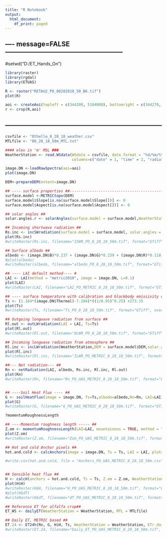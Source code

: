 ```yaml
---
title: "R Notebook"
output:
  html_document:
    df_print: paged
---
```


## ---- message=FALSE------------------------------------------------------
#setwd("D:/ET_Hands_On")

```r
library(raster)
library(rgdal)
library(ETUAS)
```

```r
R <- raster("RETAU2_PO_08282018_50_B6.tif")
plot(R)
```

```r

aoi <- createAoi(topleft = c(344200, 5184000), bottomright = c(344270, 5183880), EPSG = 32611)
r <- crop(R,aoi)

```


## ------------------------------------------------------------------------

```r

csvfile <- "Othello_8_28_18_weather.csv"
MTLfile <- "08_28_18_50m_MTL.txt"

```


```r
#### elev in 'm' MSL ###
WeatherStation <- read.WSdata(WSdata = csvfile, date.format = "%d/%m/%Y", lat= 46.03, long= -119.53, elev=269.443, height= 2.2,
                              columns=c("date" = 1, "time" = 2, "radiation" = 3,"wind" = 4, "RH" = 6, "temp" = 7, "rain" = 8), MTL = MTLfile)

```

``` r
image.DN <-loadRawSpectra(aoi=aoi)
plot(image.DN)
```

```r
DEM<-prepareDEM(extent=image.DN)

## ---- surface properties ##------------------------------------------------------
surface.model <-METRICtopo(DEM)
surface.model$Slope[is.na(surface.model$Slope[])] <- 0
surface.model$Aspect[is.na(surface.model$Aspect[])] <- 0

## solar angles ##
solar.angles.r <- solarAngles(surface.model = surface.model,WeatherStation = WeatherStation, MTL = MTLfile)

## Incoming shortwave radiation ##
Rs.inc <- incSWradiation(surface.model = surface.model, solar.angles = solar.angles.r, WeatherStation = WeatherStation)
plot(Rs.inc)
#writeRaster(Rs.inc, filename="ISWR_PO_8_28_18_50m.tif", format="GTiff", overwrite=TRUE)

## Surface albedo ##
albedo <- (image.DN$B)*0.237 + (image.DN$G)*0.239 + (image.DN$R)*0.118 + (image.DN$NIR)*0.098 + (image.DN$RE)*0.306
#plot(albedo)
#writeRaster(albedo, filename="albedo_PO_8_28_18_50m.tif", format="GTiff", overwrite=TRUE)
```


```r
## ---- LAI default method---- #
LAI <- LAI(method = "metric2010", image = image.DN, L=0.1)
plot(LAI)
#writeRaster(LAI, filename="LAI_PO_METRIC_8_28_18_50m.tif", format="GTiff", overwrite=TRUE)
```

```r
## ---- surface temperature with calibration and blackbody emissivity correction------#
Ts <- (1.164*(image.DN$Thermal)-7.204)*((1/0.95)^0.25) +273.15
plot(Ts)
#writeRaster(Ts, filename="Ts_PO_8_28_18_50m.tif", format="GTiff", overwrite=TRUE)

## Outgoing longwave radiation from surface ##
Rl.out <- outLWradiation(LAI = LAI, Ts=Ts)
plot(Rl.out)
#writeRaster(Rl.out, filename="OLWR_PO_8_28_18_50m.tif", format="GTiff", overwrite=TRUE)

## Incoming longwave radiation from atmosphere ##
Rl.inc <- incLWradiation(WeatherStation,DEM = surface.model$DEM,solar.angles = solar.angles.r, Ts= Ts)
plot(Rl.inc)
#writeRaster(Rl.inc, filename="ILWR_PO_METRIC_8_28_18_50m.tif", format="GTiff", overwrite=TRUE)

##--- Net radiation--- ##
Rn <- netRadiation(LAI, albedo, Rs.inc, Rl.inc, Rl.out)
plot(Rn)
#writeRaster(Rn, filename="Rn_PO_UAS_METRIC_8_28_18_50m.tif", format="GTiff", overwrite=TRUE)
```

```r

```
```r
## ----Soil Heat Flux ---- ##
G <- soilHeatFlux(image = image.DN, Ts=Ts,albedo=albedo,Rn=Rn, LAI=LAI)
plot(G)
#writeRaster(G, filename="G_PO_UAS_METRIC_8_28_18_50m.tif", format="GTiff", overwrite=TRUE)
```
```r
?momentumRoughnessLength
```


```r
## ----Momentum roughness length ----- ##
Z.om <- momentumRoughnessLength(LAI=LAI, mountainous = TRUE, method = "short.crops",surface.model = surface.model)
plot(Z.om)
#writeRaster(Z.om, filename="Zom_PO_UAS_METRIC_8_28_18_50m.tif", format="GTiff", overwrite=TRUE)
```

```r
## Hot and cold Anchor pixels ##
hot.and.cold <- calcAnchors(image = image.DN, Ts = Ts, LAI = LAI, plots = F,albedo = albedo, Z.om = Z.om, n = 5, anchors.method = "flexible", deltaTemp = 5, verbose = FALSE)
```

```r
#write.csv(hot.and.cold, file = "Anchors_PO_UAS_METRIC_8_28_18_50m.csv")


## Sensible heat flux ##
H <- calcH(anchors = hot.and.cold, Ts = Ts, Z.om = Z.om, WeatherStation = WeatherStation, ETp.coef = 1.05, Z.om.ws = 0.03, DEM = DEM, Rn = Rn, G = G, verbose = FALSE)
plot(H$H)
#writeRaster(H$H, filename="H_PO_UAS_METRIC_8_28_18_50m.tif", format="GTiff", overwrite=TRUE)
#plot(H$dT)
#writeRaster(H$dT, filename="dT_PO_UAS_METRIC_8_28_18_50m.tif", format="GTiff", overwrite=TRUE)
```


```r
## Reference ET for alfalfa crop##
ET_WS <- dailyET(WeatherStation = WeatherStation, MTL = MTLfile)

## Daily ET, METRIC based ##
ET.24 <- ET24h(Rn, G, H$H, Ts, WeatherStation = WeatherStation, ETr.daily=ET_WS)
#writeRaster(ET.24, filename="Daily_ET_PO_UAS_METRIC_8_28_18_50m.tif", format="GTiff", overwrite=TRUE)
```